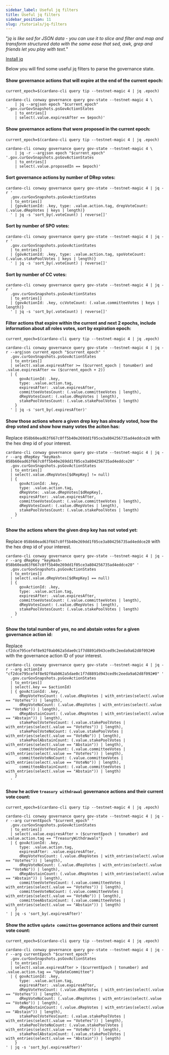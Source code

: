 ```yaml
---
sidebar_label: Useful jq filters
title: Useful jq filters
sidebar_position: 11
slug: /tutorials/jq-filters
---
```


"_jq is like sed for JSON data - you can use it to slice and filter and map and transform 
structured data with the same ease that sed, awk, grep and friends let you play with text._"

[Install jq](https://jqlang.github.io/jq/download/) 

Below you will find some useful jq filters to parse the governance state. 

#### Show governance actions that will expire at the end of the current epoch:

```
current_epoch=$(cardano-cli query tip --testnet-magic 4 | jq .epoch)
```
```
cardano-cli conway governance query gov-state --testnet-magic 4 \
    | jq --argjson epoch "$current_epoch" '.gov.curGovSnapshots.psGovActionStates 
    | to_entries[] 
    | select(.value.expiresAfter == $epoch)'

```

#### Show governance actions that were proposed in the current epoch:  

```
current_epoch=$(cardano-cli query tip --testnet-magic 4 | jq .epoch)
```
```
cardano-cli conway governance query gov-state --testnet-magic 4 \
    | jq -r --argjson epoch "$current_epoch" '.gov.curGovSnapshots.psGovActionStates 
    | to_entries[] 
    | select(.value.proposedIn == $epoch)'
```

#### Sort governance actions by number of DRep votes: 

```
cardano-cli conway governance query gov-state --testnet-magic 4 | jq -r '
  .gov.curGovSnapshots.psGovActionStates
  | to_entries[]
  | {govActionId: .key, type: .value.action.tag, drepVoteCount: (.value.dRepVotes | keys | length)}
  ' | jq -s 'sort_by(.voteCount) | reverse[]'
```

#### Sort by number of SPO votes:

```
cardano-cli conway governance query gov-state --testnet-magic 4 | jq -r '
  .gov.curGovSnapshots.psGovActionStates
  | to_entries[]
  | {govActionId: .key, type: .value.action.tag, spoVoteCount: (.value.stakePoolVotes | keys | length)}
  ' | jq -s 'sort_by(.voteCount) | reverse[]'
```

#### Sort by number of CC votes:

```
cardano-cli conway governance query gov-state --testnet-magic 4 | jq -r '
  .gov.curGovSnapshots.psGovActionStates
  | to_entries[]
  | {govActionId: .key, ccVoteCount: (.value.committeeVotes | keys | length)}
  ' | jq -s 'sort_by(.voteCount) | reverse[]'

```

#### Filter actions that expire within the current and next 2 epochs, include information about all roles votes, sort by expiration epoch:

```
current_epoch=$(cardano-cli query tip --testnet-magic 4 | jq .epoch)
```

```
cardano-cli conway governance query gov-state --testnet-magic 4 | jq -r --argjson current_epoch "$current_epoch" '
  .gov.curGovSnapshots.psGovActionStates
  | to_entries[]
  | select(.value.expiresAfter >= ($current_epoch | tonumber) and .value.expiresAfter <= ($current_epoch + 2))
  | {
      govActionId: .key,
      type: .value.action.tag,
      expiresAfter: .value.expiresAfter,
      committeeVotesCount: (.value.committeeVotes | length),
      dRepVotesCount: (.value.dRepVotes | length),
      stakePoolVotesCount: (.value.stakePoolVotes | length)
    }
  ' | jq -s 'sort_by(.expiresAfter)'

```

#### Show those actions where a given drep key has already voted, how the drep voted and show how many votes the aciton has:

Replace `058b60ead63f667c0ff5b40e269dd1f05ce3a804256735ad4eddce20` with the hex drep id of your interest.

```
cardano-cli conway governance query gov-state --testnet-magic 4 | jq -r --arg dRepKey "keyHash-058b60ead63f667c0ff5b40e269dd1f05ce3a804256735ad4eddce20" '
  .gov.curGovSnapshots.psGovActionStates
  | to_entries[]
  | select(.value.dRepVotes[$dRepKey] != null)
  | {
      govActionId: .key,
      type: .value.action.tag,
      dRepVote: .value.dRepVotes[$dRepKey],
      expiresAfter: .value.expiresAfter,
      committeeVotesCount: (.value.committeeVotes | length),
      dRepVotesCount: (.value.dRepVotes | length),
      stakePoolVotesCount: (.value.stakePoolVotes | length)
    }
  '
```

#### Show the actions where the given drep key has not voted yet:

Replace `058b60ead63f667c0ff5b40e269dd1f05ce3a804256735ad4eddce20` with the hex drep id of your interest.

```
cardano-cli conway governance query gov-state --testnet-magic 4 | jq -r --arg dRepKey "keyHash-058b60ead63f667c0ff5b40e269dd1f05ce3a804256735ad4eddce20" '
  .gov.curGovSnapshots.psGovActionStates
  | to_entries[]
  | select(.value.dRepVotes[$dRepKey] == null)
  | {
      govActionId: .key,
      type: .value.action.tag,
      expiresAfter: .value.expiresAfter,
      committeeVotesCount: (.value.committeeVotes | length),
      dRepVotesCount: (.value.dRepVotes | length),
      stakePoolVotesCount: (.value.stakePoolVotes | length)
    }
  '
```

#### Show the total number of yes, no and abstain votes for a given governance action id:

Replace `cf2dce795cef4f8e92f0ab062a5dae0c1f7d8891d943ced9c2eeda9a62d8f092#0` with the governance action ID of your interest.

```
cardano-cli conway governance query gov-state --testnet-magic 4 | jq -r --arg actionId "cf2dce795cef4f8e92f0ab062a5dae0c1f7d8891d943ced9c2eeda9a62d8f092#0" '
  .gov.curGovSnapshots.psGovActionStates
  | to_entries[]
  | select(.key == $actionId)
  | { govActionId: .key,
      dRepVoteYesCount: (.value.dRepVotes | with_entries(select(.value == "VoteYes")) | length),
      dRepVoteNoCount: (.value.dRepVotes | with_entries(select(.value == "VoteNo")) | length),
      dRepAbstainCount: (.value.dRepVotes | with_entries(select(.value == "Abstain")) | length),
      stakePoolVoteYesCount: (.value.stakePoolVotes | with_entries(select(.value == "VoteYes")) | length),
      stakePoolVoteNoCount: (.value.stakePoolVotes | with_entries(select(.value == "VoteNo")) | length),
      stakePoolAbstainCount: (.value.stakePoolVotes | with_entries(select(.value == "Abstain")) | length),
      committeeVoteYesCount: (.value.committeeVotes | with_entries(select(.value == "VoteYes")) | length),
      committeeVoteNoCount: (.value.committeeVotes | with_entries(select(.value == "VoteNo")) | length),
      committeeAbstainCount: (.value.committeeVotes | with_entries(select(.value == "Abstain")) | length)
    }
  '
```

#### Show he active `treasury withdrawal` governance actions and their current vote count:

```
current_epoch=$(cardano-cli query tip --testnet-magic 4 | jq .epoch)

cardano-cli conway governance query gov-state --testnet-magic 4 | jq -r --arg currentEpoch "$current_epoch" '
  .gov.curGovSnapshots.psGovActionStates
  | to_entries[]
  | select(.value.expiresAfter > ($currentEpoch | tonumber) and .value.action.tag == "TreasuryWithdrawals")
  | { govActionId: .key,
      type: .value.action.tag,
      expiresAfter: .value.expiresAfter,
      dRepVoteYesCount: (.value.dRepVotes | with_entries(select(.value == "VoteYes")) | length),
      dRepVoteNoCount: (.value.dRepVotes | with_entries(select(.value == "VoteNo")) | length),
      dRepAbstainCount: (.value.dRepVotes | with_entries(select(.value == "Abstain")) | length),
      committeeVoteYesCount: (.value.committeeVotes | with_entries(select(.value == "VoteYes")) | length),
      committeeVoteNoCount: (.value.committeeVotes | with_entries(select(.value == "VoteNo")) | length),
      committeeAbstainCount: (.value.committeeVotes | with_entries(select(.value == "Abstain")) | length)
    }
' | jq -s 'sort_by(.expiresAfter)'

```

#### Show the active `update committee` governance actions and their current vote count: 

```
current_epoch=$(cardano-cli query tip --testnet-magic 4 | jq .epoch)

cardano-cli conway governance query gov-state --testnet-magic 4 | jq -r --arg currentEpoch "$current_epoch" '
  .gov.curGovSnapshots.psGovActionStates
  | to_entries[]
  | select(.value.expiresAfter > ($currentEpoch | tonumber) and .value.action.tag == "UpdateCommittee")
  | { govActionId: .key,
      type: .value.action.tag,
      expiresAfter: .value.expiresAfter,
      dRepVoteYesCount: (.value.dRepVotes | with_entries(select(.value == "VoteYes")) | length),
      dRepVoteNoCount: (.value.dRepVotes | with_entries(select(.value == "VoteNo")) | length),
      dRepAbstainCount: (.value.dRepVotes | with_entries(select(.value == "Abstain")) | length),
      stakePoolVoteYesCount: (.value.stakePoolVotes | with_entries(select(.value == "VoteYes")) | length),
      stakePoolVoteNoCount: (.value.stakePoolVotes | with_entries(select(.value == "VoteNo")) | length),
      stakePoolAbstainCount: (.value.stakePoolVotes | with_entries(select(.value == "Abstain")) | length)
    }
' | jq -s 'sort_by(.expiresAfter)'
```

